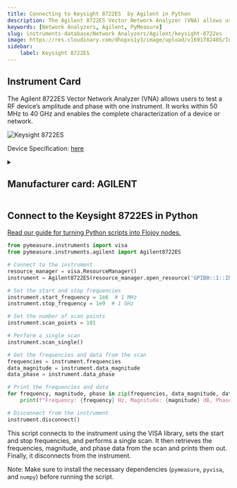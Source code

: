 ```yaml
---
title: Connecting to Keysight 8722ES  by Agilent in Python
description: The Agilent 8722ES Vector Network Analyzer (VNA) allows users to test a RF device’s amplitude and phase with one instrument. It works within 50 MHz to 40 GHz and enables the complete characterization of a device or network.
keywords: [Network Analyzers, Agilent, PyMeasure] 
slug: instruments-database/Network Analyzers/Agilent/keysight-8722es 
image: https://res.cloudinary.com/dhopxs1y3/image/upload/v1691782485/Instruments/Network%20Analyzer/Keysight-8722ES/Keysight-8722ES.webp
sidebar:
    label: Keysight 8722ES 
---
```



## Instrument Card

The Agilent 8722ES Vector Network Analyzer (VNA) allows users to test a RF device’s amplitude and phase with one instrument. It works within 50 MHz to 40 GHz and enables the complete characterization of a device or network.



![Keysight 8722ES](https://res.cloudinary.com/dhopxs1y3/image/upload/v1691782485/Instruments/Network%20Analyzer/Keysight-8722ES/Keysight-8722ES.webp)

Device Specification: [here](https://www.keysight.com/us/en/assets/7018-06749/technical-overviews/5091-3645.pdf)

<details style={{ marginTop: "15px"}}>
<summary><h2 style={{display:'inline'}}>Manufacturer card: AGILENT</h2></summary>

![AGILENT](https://res.cloudinary.com/dhopxs1y3/image/upload/v1692126006/Instruments/Vendor%20Logos/Agilent.png)

Keysight Technologies, or Keysight, is an American company that manufactures electronics test and measurement equipment and software

- Headquarters: USA
- Yearly Revenue (millions, USD): 5420
- Vendor Website: [here](https://www.keysight.com/us/en/home.html)

</details>


<FeaturedInstrumentVideo category="NETWORK_ANALYZERS" />

## Connect to the Keysight 8722ES in Python

[Read our guide for turning Python scripts into Flojoy nodes.](https://docs.flojoy.ai/contribution/blocks/custom-flojoy-block/)



<Tabs>
<TabItem value="Flojoy" label="Flojoy" className="flojoy-instrument-tabs">

<SectionsCard category="NETWORK_ANALYZERS" manufacturer="Agilent"></SectionsCard>

</TabItem>
<TabItem value="PyMeasure" label="PyMeasure">


```python
from pymeasure.instruments import visa
from pymeasure.instruments.agilent import Agilent8722ES

# Connect to the instrument
resource_manager = visa.ResourceManager()
instrument = Agilent8722ES(resource_manager.open_resource('GPIB0::1::INSTR'))

# Set the start and stop frequencies
instrument.start_frequency = 1e6  # 1 MHz
instrument.stop_frequency = 1e9  # 1 GHz

# Set the number of scan points
instrument.scan_points = 101

# Perform a single scan
instrument.scan_single()

# Get the frequencies and data from the scan
frequencies = instrument.frequencies
data_magnitude = instrument.data_magnitude
data_phase = instrument.data_phase

# Print the frequencies and data
for frequency, magnitude, phase in zip(frequencies, data_magnitude, data_phase):
    print(f"Frequency: {frequency} Hz, Magnitude: {magnitude} dB, Phase: {phase} degrees")

# Disconnect from the instrument
instrument.disconnect()
```

This script connects to the instrument using the VISA library, sets the start and stop frequencies, and performs a single scan. It then retrieves the frequencies, magnitude, and phase data from the scan and prints them out. Finally, it disconnects from the instrument.

Note: Make sure to install the necessary dependencies (`pymeasure`, `pyvisa`, and `numpy`) before running the script.

</TabItem>
</Tabs>